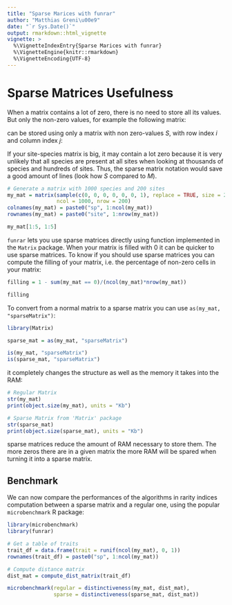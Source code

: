 ```yaml
---
title: "Sparse Marices with funrar"
author: "Matthias Greni\u00e9"
date: "`r Sys.Date()`"
output: rmarkdown::html_vignette
vignette: >
  %\VignetteIndexEntry{Sparse Marices with funrar}
  %\VignetteEngine{knitr::rmarkdown}
  %\VignetteEncoding{UTF-8}
---
```


# Sparse Matrices Usefulness

When a matrix contains a lot of zero, there is no need to store all its values. But only the non-zero values, for example the following matrix:

\begin{equation}
  M =
    \bordermatrix{
             ~      & \text{sp. A} & \text{sp. B} & {sp. C} \cr
      \text{site 1} & 1 & 0 & 0 \cr
      \text{site 2} & 0 & 1 & 1 \cr
      \text{site 3} & 0 & 1 & 0 \cr}
\end{equation}

can be stored using only a matrix with non zero-values $S$, with row index $i$ and column index $j$:

\begin{equation}
  S =
    \begin{matrix}
            i       &       j       & \text{value} \\
      \text{site 1} & \text{sp. A} & 1 \\
      \text{site 2} & \text{sp. B} & 1 \\
      \text{site 3} & \text{sp. B} & 1 \\
      \text{site 2} & \text{sp. C} & 1
    \end{matrix}
\end{equation}

If your site-species matrix is big, it may contain a lot zero because it is very unlikely that all species are present at all sites when looking at thousands of species and hundreds of sites. Thus, the sparse matrix notation would save a good amount of lines (look how $S$ compared to $M$).

```r
# Generate a matrix with 1000 species and 200 sites
my_mat = matrix(sample(c(0, 0, 0, 0, 0, 0, 1), replace = TRUE, size = 200000),
                ncol = 1000, nrow = 200)
colnames(my_mat) = paste0("sp", 1:ncol(my_mat))
rownames(my_mat) = paste0("site", 1:nrow(my_mat))

my_mat[1:5, 1:5]
```

`funrar` lets you use sparse matrices directly using function implemented in the `Matrix` package. When your matrix is filled with 0 it can be quicker to use sparse matrices. To know if you should use sparse matrices you can compute the filling of your matrix, i.e. the percentage of non-zero cells in your matrix:

```r
filling = 1 - sum(my_mat == 0)/(ncol(my_mat)*nrow(my_mat))

filling
```

To convert from a normal matrix to a sparse matrix you can use `as(my_mat, "sparseMatrix")`:

```r
library(Matrix)

sparse_mat = as(my_mat, "sparseMatrix")

is(my_mat, "sparseMatrix")
is(sparse_mat, "sparseMatrix")
```

it completely changes the structure as well as the memory it takes into the RAM:

```r
# Regular Matrix
str(my_mat)
print(object.size(my_mat), units = "Kb")

# Sparse Matrix from 'Matrix' package
str(sparse_mat)
print(object.size(sparse_mat), units = "Kb")
```

sparse matrices reduce the amount of RAM necessary to store them. The more zeros there are in a given matrix the more RAM will be spared when turning it into a sparse matrix.



## Benchmark

We can now compare the performances of the algorithms in rarity indices computation between a sparse matrix and a regular one, using the popular `microbenchmark` R package:

```r
library(microbenchmark)
library(funrar)

# Get a table of traits
trait_df = data.frame(trait = runif(ncol(my_mat), 0, 1))
rownames(trait_df) = paste0("sp", 1:ncol(my_mat))

# Compute distance matrix
dist_mat = compute_dist_matrix(trait_df)

microbenchmark(regular = distinctiveness(my_mat, dist_mat),
               sparse = distinctiveness(sparse_mat, dist_mat))
```

